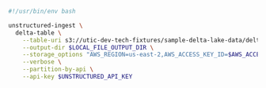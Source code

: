 ```bash Shell
#!/usr/bin/env bash

unstructured-ingest \
  delta-table \
    --table-uri s3://utic-dev-tech-fixtures/sample-delta-lake-data/deltatable/ \
    --output-dir $LOCAL_FILE_OUTPUT_DIR \
    --storage_options "AWS_REGION=us-east-2,AWS_ACCESS_KEY_ID=$AWS_ACCESS_KEY_ID,AWS_SECRET_ACCESS_KEY=$AWS_SECRET_ACCESS_KEY" \
    --verbose \
    --partition-by-api \
    --api-key $UNSTRUCTURED_API_KEY
```
